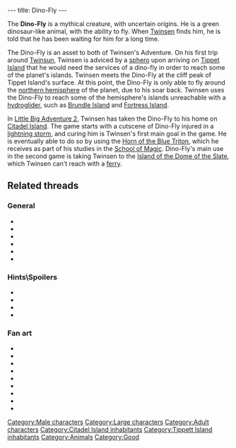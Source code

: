 ---
title: Dino-Fly
---

{{Character|
Name=Dino-Fly|
Image=DVDINO.jpg|
Race=Dino-Fly|
Gender=Male|
Size=Large|
Age=Adult}}

The '''Dino-Fly''' is a mythical creature, with uncertain origins. He is a green dinosaur-like animal, with the ability to fly. When [[Twinsen]] finds him, he is told that he has been waiting for him for a long time.

The Dino-Fly is an asset to both of Twinsen's Adventure. On his first trip around [[Twinsun]], Twinsen is adviced by a [[sphero]] upon arriving on [[Tippet Island]] that he would need the services of a dino-fly in order to reach some of the planet's islands. Twinsen meets the Dino-Fly at the cliff peak of Tippet Island's surface. At this point, the Dino-Fly is only able to fly around the [[northern hemisphere]] of the planet, due to his soar back. Twinsen uses the Dino-Fly to reach some of the hemisphere's islands unreachable with a [[hydroglider]], such as [[Brundle Island]] and [[Fortress Island]].

In [[Little Big Adventure 2]], Twinsen has taken the Dino-Fly to his home on [[Citadel Island]]. The game starts with a cutscene of Dino-Fly injured in a [[Great Storm|lightning storm]], and curing him is Twinsen's first main goal in the game. He is eventually able to do so by using the [[Horn of the Blue Triton]], which he receives as part of his studies in the [[School of Magic]]. Dino-Fly's main use in the second game is taking Twinsen to the [[Island of the Dome of the Slate]], which Twinsen can't reach with a [[ferry]].

==Related threads==
===General===
* {{thread|id=5932|title=LBA2 Mysteries}}
* {{thread|id=2865|title=Dino Fly}}
* {{thread|id=1860|title=LBA1 Vs LBA2}}
* {{thread|id=1352|title=Another weird savegame}}
* {{thread|id=125|title=Dinofly}}
* {{thread|id=10051|title=Dino-fly is a...}}

===Hints\Spoilers===
* {{thread|id=7360|title=Found a way to make your Dino-Fly fly with the rain}}
* {{thread|id=6159|title=fly}}
* {{thread|id=6166|title=ARGH!!!!!!!!! how du u get the bloody dinofly cured?????}}
* {{thread|id=2543|title=Dinofly Maddness}}

===Fan art===
* {{thread|id=6222|title=For those interested to see what a cell-shaded LBA would look like}}
* {{post|id=161370|title=Edited Film Pictures}}
* {{post|id=74509|title=Metal Gear Twinsen}}
* {{thread|id=9972|title=Just having a go...}}
* {{post|id=229377|title=LBA comics??}}
* {{thread|id=6093|title=Flash fan movie}}
* {{post|id=55978|title=Lba3}}
* {{thread|id=4362|title=Returnig to Hamalayi...}}
* {{thread|id=12254|title=Mech Dinofly !!!}}

{{Stub}}

[[Category:Male characters]]
[[Category:Large characters]]
[[Category:Adult characters]]
[[Category:Citadel Island inhabitants]]
[[Category:Tippett Island inhabitants]]
[[Category:Animals]]
[[Category:Good]]